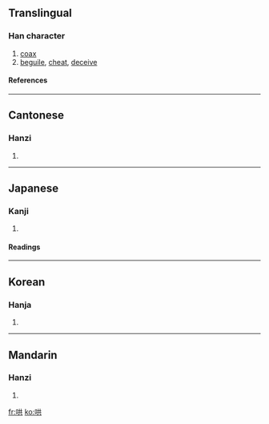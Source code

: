 {{see|閧}}

==Translingual==
===Han character===
{{Han char|rn=30|rad=口|as=06|sn=9|four=6408<sub>1</sub>|canj=口廿金 (RTC)}}
# [[coax]]
# [[beguile]], [[cheat]], [[deceive]]
====References====
{{Han ref|kx=0188.200|dkj=03588|dj=0408.070|hdz=10612.030|uh=54C4|ud=21700|bh=ABA1|bd=43937}}
----
==Cantonese==
===Hanzi===
{{yue-hanzi|jyut=|y=hung2, hung6}}
# {{defn|Cantonese}}
----
==Japanese==
===Kanji===
{{ja-kanji|grade=|rs=口06}}
# {{defn|Japanese}} 
====Readings====
{{ja-readings|on=[[こう]] (kō)|kun=[[こえ]] (koe), [[たぶらかす]] (taburakasu)}}
----
==Korean==
===Hanja===
{{ko-hanja|hangeul=홍|rv=hong|mr=hong}}
# {{defn|Korean}}
----
==Mandarin==
===Hanzi===
{{cmn-hanzi|pin=[[hōng]] ([[hong1]])|wg=hung<sup>1</sup>}}
# {{defn|Mandarin}}

[[fr:哄]]
[[ko:哄]]